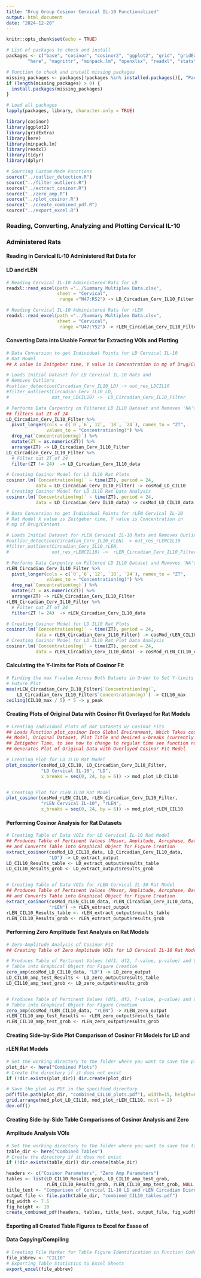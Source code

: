 ```yaml
---
title: "Drug Group Cosinor Cervical IL-10 Functionalized"
output: html_document
date: "2024-12-20"
---
```


```r
knitr::opts_chunk$set(echo = TRUE)

# List of packages to check and install
packages <- c("base", "cosinor", "cosinor2", "ggplot2", "grid", "gridExtra",
        "here", "magrittr", "minpack.lm", "openxlsx", "readxl", "stats", "tidyr", "dplyr")

# Function to check and install missing packages
missing_packages <- packages[!packages %in% installed.packages()[, "Package"]]
if (length(missing_packages) > 0) {
  install.packages(missing_packages)
}

# Load all packages
lapply(packages, library, character.only = TRUE)

library(cosinor)
library(ggplot2)
library(gridExtra)
library(here)
library(minpack.lm)
library(readxl)
library(tidyr)
library(dplyr)
```


```r
# Sourcing Custom-Made Functions
source("../outlier_detection.R")
source("../filter_outliers.R")
source("../extract_cosinor.R")
source("../zero_amp.R")
source("../plot_cosinor.R")
source("../create_combined_pdf.R")
source("../export_excel.R")
```


### Reading, Converting, Analyzing and Plotting Cervical IL-10 
### Administered Rats 
#### Reading in Cervical IL-10 Administered Rat Data for 
#### LD and rLEN
```r
# Reading Cervical IL-10 Administered Rats for LD
readxl::read_excel(path ="../Summary Multiplex Data.xlsx",
                   sheet = "Cervical",
                    range ="N47:R52") -> LD_Circadian_Cerv_IL10_Filter

# Reading Cervical IL-10 Administered Rats for rLEN
readxl::read_excel(path ="../Summary Multiplex Data.xlsx",
                   sheet = "Cervical",
                    range ="U47:Y52") -> rLEN_Circadian_Cerv_IL10_Filter
```


#### Converting Data into Usable Format for Extracting VOIs and Plotting
```r
# Data Conversion to get Individual Points for LD Cervical IL-10 
# Rat Model
## X value is Zeitgeber time, Y value is Concentration in mg of Drug/Content

# Loads Initial Dataset for LD Cervical IL-10 Rats and 
# Removes Outliers
#outlier_detection(Circadian_Cerv_IL10_LD) -> out_res_LDCIL10
#filter_outliers(Circadian_Cerv_IL10_LD, 
#                out_res_LDCIL10) ->  LD_Circadian_Cerv_IL10_Filter

# Performs Data Carpentry on Filtered LD IL10 Dataset and Removes 'NA's,
## filters out ZT of 24
LD_Circadian_Cerv_IL10_Filter %>%
  pivot_longer(cols = c(`0`,`6`,`12`, `18`, `24`), names_to = "ZT", 
               values_to = "Concentration(mg)") %>%
  drop_na(`Concentration(mg)`) %>%
  mutate(ZT = as.numeric(ZT)) %>%
  arrange(ZT) -> LD_Circadian_Cerv_IL10_Filter
LD_Circadian_Cerv_IL10_Filter %>%
  # Filter out ZT of 24
  filter(ZT != 24)  -> LD_Circadian_Cerv_IL10_data

# Creating Cosinor Model for LD IL10 Rat Plots
cosinor.lm(`Concentration(mg)` ~ time(ZT), period = 24,
           data = LD_Circadian_Cerv_IL10_Filter) -> cosMod_LD_CIL10
# Creating Cosinor Model for LD IL10 Rat Data Analysis
cosinor.lm(`Concentration(mg)` ~ time(ZT), period = 24,
           data = LD_Circadian_Cerv_IL10_data) -> cosMod_LD_CIL10_data
```

```r
# Data Conversion to get Individual Points for rLEN Cervical IL-10 
# Rat Model X value is Zeitgeber time, Y value is Concentration in 
# mg of Drug/Content

# Loads Initial Dataset for rLEN Cervical IL-10 Rats and Removes Outliers
#outlier_detection(Circadian_Cerv_IL10_rLEN) -> out_res_rLENCIL10
#filter_outliers(Circadian_Cerv_IL10_rLEN, 
#                out_res_rLENCIL10) ->  rLEN_Circadian_Cerv_IL10_Filter

# Performs Data Carpentry on Filtered LD IL10 Dataset and Removes 'NA's
rLEN_Circadian_Cerv_IL10_Filter %>%
  pivot_longer(cols = c(`0`,`6`,`12`, `18`, `24`), names_to = "ZT", 
               values_to = "Concentration(mg)") %>%
  drop_na(`Concentration(mg)`) %>%
  mutate(ZT = as.numeric(ZT)) %>%
  arrange(ZT) -> rLEN_Circadian_Cerv_IL10_Filter
rLEN_Circadian_Cerv_IL10_Filter %>%
  # Filter out ZT of 24
  filter(ZT != 24)  -> rLEN_Circadian_Cerv_IL10_data

# Creating Cosinor Model for LD IL10 Rat Plots
cosinor.lm(`Concentration(mg)` ~ time(ZT), period = 24,
           data = rLEN_Circadian_Cerv_IL10_Filter) -> cosMod_rLEN_CIL10
# Creating Cosinor Model for LD IL10 Rat Plot Data Analysis
cosinor.lm(`Concentration(mg)` ~ time(ZT), period = 24,
           data = rLEN_Circadian_Cerv_IL10_data) -> cosMod_rLEN_CIL10_data
```


#### Calculating the Y-limits for Plots of Cosinor Fit
```r
# Finding the max Y-value Across Both Datsets in Order to Set Y-limits of 
# Future Plot
max(rLEN_Circadian_Cerv_IL10_Filter$`Concentration(mg)`, 
    LD_Circadian_Cerv_IL10_Filter$`Concentration(mg)`) -> CIL10_max
ceiling(CIL10_max / 5) * 5 -> y_peak
```


#### Creating Plots of Original Data with Cosinor Fit Overlayed for Rat Models
```r
# Creating Individual Plots of Rat Datasets w/ Cosinor Fits
## Loads Function plot_cosinor Into Global Environment, Which Takes cosMod 
## Model, Original Dataset, Plot Title and Desired x-breaks (currently set for
## Zetigeber Time, to see how to change to regular time see function notes) and
## Generates Plot of Original Data with Overlayed Cosinor Fit Model

# Creating Plot for LD IL10 Rat Model
plot_cosinor(cosMod_LD_CIL10, LD_Circadian_Cerv_IL10_Filter, 
             "LD Cervical IL-10", "LD",
             x_breaks = seq(0, 24, by = 6)) -> mod_plot_LD_CIL10


# Creating Plot for rLEN IL10 Rat Model
plot_cosinor(cosMod_rLEN_CIL10, rLEN_Circadian_Cerv_IL10_Filter, 
             "rLEN Cervical IL-10", "rLEN",
             x_breaks = seq(0, 24, by = 6)) -> mod_plot_rLEN_CIL10
```


#### Performing Cosinor Analysis for Rat Datasets
```r
# Creating Table of Data VOIs for LD Cervical IL-10 Rat Model
## Produces Table of Pertinent Values (Mesor, Amplitude, Acrophase, Bathyphase)
## and Converts Table into Graphical Object for Figure Creation
extract_cosinor(cosMod_LD_CIL10_data, LD_Circadian_Cerv_IL10_data,
                "LD") -> LD_extract_output
LD_CIL10_Results_table <- LD_extract_output$results_table
LD_CIL10_Results_grob <- LD_extract_output$results_grob


# Creating Table of Data VOIs for rLEN Cervical IL-10 Rat Model
## Produces Table of Pertinent Values (Mesor, Amplitude, Acrophase, Bathyphase)
## and Converts Table into Graphical Object for Figure Creation
extract_cosinor(cosMod_rLEN_CIL10_data, rLEN_Circadian_Cerv_IL10_data,
                "rLEN") -> rLEN_extract_output
rLEN_CIL10_Results_table <- rLEN_extract_output$results_table
rLEN_CIL10_Results_grob <- rLEN_extract_output$results_grob
```


#### Performing Zero Amplitude Test Analysis on Rat Models
```r
# Zero-Amplitude Analysis of Cosinor Fit
## Creating Table of Zero Amplitude VOIs for LD Cervical IL-10 Rat Model

# Produces Table of Pertinent Values (df1, df2, f-value, p-value) and Converts 
# Table into Graphical Object for Figure Creation
zero_amp(cosMod_LD_CIL10_data, "LD") -> LD_zero_output
LD_CIL10_amp_test_Results <- LD_zero_output$results_table
LD_CIL10_amp_test_grob <- LD_zero_output$results_grob


# Produces Table of Pertinent Values (df1, df2, f-value, p-value) and Converts 
# Table into Graphical Object for Figure Creation
zero_amp(cosMod_rLEN_CIL10_data, "rLEN") -> rLEN_zero_output
rLEN_CIL10_amp_test_Results <- rLEN_zero_output$results_table
rLEN_CIL10_amp_test_grob <- rLEN_zero_output$results_grob
```


#### Creating Side-by-Side Plot Comparison of Cosinor Fit Models for LD and 
#### rLEN Rat Models
```r
# Set the working directory to the folder where you want to save the plot
plot_dir <- here("Combined Plots")
# Create the directory if it does not exist
if (!dir.exists(plot_dir)) dir.create(plot_dir)  

# Save the plot as PDF in the specified directory
pdf(file.path(plot_dir, "combined_CIL10_plots.pdf"), width=15, height=6)
grid.arrange(mod_plot_LD_CIL10, mod_plot_rLEN_CIL10, ncol = 2)
dev.off()
```


#### Creating Side-by-Side Table Comparisons of Cosinor Analysis and Zero
#### Amplitude Analysis VOIs
```r
# Set the working directory to the folder where you want to save the tables
table_dir <- here("Combined Tables")
# Create the directory if it does not exist
if (!dir.exists(table_dir)) dir.create(table_dir)  

headers <- c("Cosinor Parameters", "Zero Amp Parameters")
tables <- list(LD_CIL10_Results_grob, LD_CIL10_amp_test_grob, 
               rLEN_CIL10_Results_grob, rLEN_CIL10_amp_test_grob, NULL, NULL)
title_text <- "Comparison of Cervical IL-10 LD and rLEN Circadian Disruption Values"
output_file <- file.path(table_dir, "combined_CIL10_tables.pdf")
fig_width <- 7.5
fig_height <- 10
create_combined_pdf(headers, tables, title_text, output_file, fig_width, fig_height)
```
#### Exporting all Created Table Figures to Excel for Easse of
#### Data Copying/Compiling
```r
# Creating File Marker for Table Figure Identification in Function Code
file_abbrev <- "CIL10"
# Exporting Table Statistics to Excel Sheets
export_excel(file_abbrev)
```
